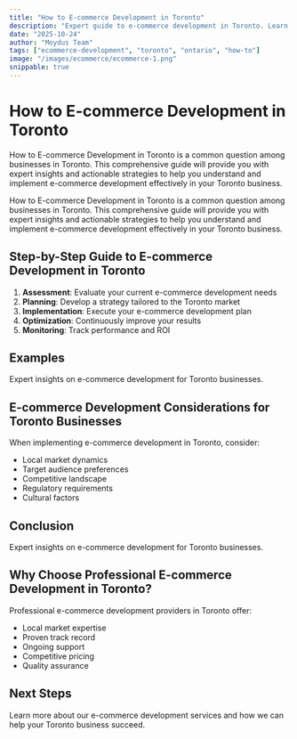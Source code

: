```yaml
---
title: "How to E-commerce Development in Toronto"
description: "Expert guide to e-commerce development in Toronto. Learn best practices, pricing, and strategies for Toronto businesses."
date: "2025-10-24"
author: "Moydus Team"
tags: ["ecommerce-development", "toronto", "ontario", "how-to"]
image: "/images/ecommerce/ecommerce-1.png"
snippable: true
---
```


# How to E-commerce Development in Toronto

How to E-commerce Development in Toronto is a common question among businesses in Toronto. This comprehensive guide will provide you with expert insights and actionable strategies to help you understand and implement e-commerce development effectively in your Toronto business.

How to E-commerce Development in Toronto is a common question among businesses in Toronto. This comprehensive guide will provide you with expert insights and actionable strategies to help you understand and implement e-commerce development effectively in your Toronto business.

## Step-by-Step Guide to E-commerce Development in Toronto

1. **Assessment**: Evaluate your current e-commerce development needs
2. **Planning**: Develop a strategy tailored to the Toronto market
3. **Implementation**: Execute your e-commerce development plan
4. **Optimization**: Continuously improve your results
5. **Monitoring**: Track performance and ROI

## Examples

Expert insights on e-commerce development for Toronto businesses.

## E-commerce Development Considerations for Toronto Businesses

When implementing e-commerce development in Toronto, consider:
- Local market dynamics
- Target audience preferences
- Competitive landscape
- Regulatory requirements
- Cultural factors

## Conclusion

Expert insights on e-commerce development for Toronto businesses.

## Why Choose Professional E-commerce Development in Toronto?

Professional e-commerce development providers in Toronto offer:
- Local market expertise
- Proven track record
- Ongoing support
- Competitive pricing
- Quality assurance

## Next Steps

Learn more about our e-commerce development services and how we can help your Toronto business succeed.

<GeoCTA 
  city="Toronto"
  service="E-commerce Development"
  ctaText="Get Started Today"
/>
